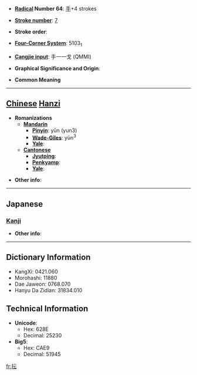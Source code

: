 * '''[[Wiktionary:Chinese radical index| Radical]] Number 64''': [[Wiktionary:Chinese radical index 手|手]]+4 strokes

* '''[[Wiktionary:Chinese total strokes index|Stroke number]]''': [[Wiktionary:Chinese total strokes index 7|7]]

* '''Stroke order''': 

* '''[[Wiktionary:Chinese four corner index|Four-Corner System]]''': 5103<sub>1</sub>

* '''[[Wiktionary:Chinese Cangjie index|Cangjie input]]''': 手一一戈 (QMMI)

* '''Graphical Significance and Origin''': 

* '''Common Meaning'''

----

== [[Chinese]] [[Hanzi]] ==

* '''Romanizations'''
** '''[[Mandarin]]'''
*** '''[[Pinyin]]''': yǔn (yun3)
*** '''[[Wade-Giles]]''': yün<sup>3</sup>
*** '''[[Yale]]''': 
** '''[[Cantonese]]'''
*** '''[[Jyutping]]''':
*** '''[[Penkyamp]]''': 
*** '''[[Yale]]''': 

* '''Other info''': 

----

==Japanese==
===[[Kanji]]===
{{kanji|on readings=[[うん]] (un), [[いん]] (in)
|kun readings=[[うしなう]] (ushinau), [[おちる]] (ochiru)
}}

* '''Other info''':  

----

== Dictionary Information ==

* KangXi: 0421.060
* Morohashi: 11880
* Dae Jaweon: 0768.070
* Hanyu Da Zidian: 31834.010

== Technical Information ==

* '''Unicode''':
** Hex: 628E
** Decimal: 25230
* '''Big5''':
** Hex: CAE9
** Decimal: 51945

[[fr:抎]]